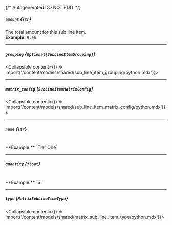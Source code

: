{/* Autogenerated DO NOT EDIT  */}

##### `amount` *{`str`}*
The total amount for this sub line item.
<br/>
**Example:** `9.00`

---
##### `grouping` *{`Optional[SubLineItemGrouping]`}*
<Collapsible content={() => import('/content/models/shared/sub_line_item_grouping/python.mdx')}>
</Collapsible>

---
##### `matrix_config` *{`SubLineItemMatrixConfig`}*
<Collapsible content={() => import('/content/models/shared/sub_line_item_matrix_config/python.mdx')}>
</Collapsible>

---
##### `name` *{`str`}*
<br/>
**Example:** `Tier One`

---
##### `quantity` *{`float`}*
<br/>
**Example:** `5`

---
##### `type` *{`MatrixSubLineItemType`}*
<Collapsible content={() => import('/content/models/shared/matrix_sub_line_item_type/python.mdx')}>
</Collapsible>

